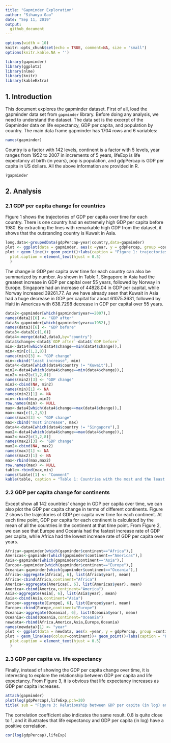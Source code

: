 ```yaml
---
title: "Gapminder Exploration"
author: "Sihaoyu Gao"
date: "Sep 11, 2019"
output: 
  github_document
---
```

```r
options(width = 10)
knitr::opts_chunk$set(echo = TRUE, comment=NA, size = "small")
options(knitr.kable.NA = '')
```


```r
library(gapminder)
library(ggplot2)
library(nlme)
library(knitr)
library(kableExtra)
```

## 1. Introduction

This document explores the gapminder dataset. First of all, load the gapminder data set from `gapminder` library. Before doing any analysis, we need to understand the dataset. The data set is the excerpt of the Gapminder data on life expectancy, GDP per capita, and population by country. The main data frame gapminder has 1704 rows and 6 variables: 

```r
names(gapminder)
```

Country is a factor with 142 levels, continent is a factor with 5 levels, year ranges from 1952 to 2007 in increments of 5 years, lifeExp is life expectancy at birth (in years), pop is population, and gdpPercap is GDP per capita in US dollars. All the above information are provided in R. 

```r
?gapminder
```

## 2. Analysis

### 2.1 GDP per capita change for countries

Figure 1 shows the trajectories of GDP per capita over time for each country. There is one country had an extremely high GDP per capita before 1980. By extracting the lines with remarkable high GDP from the dataset, it shows that the outstanding country is Kuwait in Asia. 


```r
long.data<-groupedData(gdpPercap~year|country,data=gapminder) 
plot <- ggplot(data = gapminder, aes(x =year, y = gdpPercap, group =country))
plot + geom_line()+ geom_point()+labs(caption = "Figure 1: trajectories of GDP per capita over time for each country")+ theme(
  plot.caption = element_text(hjust = 0.5)
  )
```

The change in GDP per capita over time for each country can also be summarized by number. As shown in Table 1, Singapore in Asia had the greatest increase in GDP per capital over 55 years, followed by Norway in Europe. Singapore had an increase of 44828.04 in GDP per capital, while Norway increased 39261.77. As we have already seen that Kuwait in Asia had a huge decrease in GDP per capital for about 61075.3631, followed by Haiti in Americas with 638.7298 decrease in GDP per capital over 55 years. 

```r
data2<-gapminder[which(gapminder$year==2007),]
names(data2)[6] <- "GDP after"
data3<-gapminder[which(gapminder$year==1952),]
names(data3)[6] <- "GDP before"
data3<-data3[c(1,6)]
data4<-merge(data2,data3,by="country")
data4$change<-data4$`GDP after`-data4$`GDP before`
min<-data4[which(data4$change==min(data4$change)),]
min<-min[c(1,2,8)]
names(min)[3] <- "GDP change"
min<-cbind("least increase", min)
data4<-data4[which(data4$country != "Kuwait"),]
min2<-data4[which(data4$change==min(data4$change)),]
min2<-min2[c(1,2,8)]
names(min2)[3] <- "GDP change"
min2<-cbind(NA, min2)
names(min)[1] <- NA
names(min2)[1] <- NA
min<-rbind(min,min2)
row.names(min) <- NULL
max<-data4[which(data4$change==max(data4$change)),]
max<-max[c(1,2,8)]
names(max)[3] <- "GDP change"
max<-cbind("most increase", max)
data4<-data4[which(data4$country != "Singapore"),]
max2<-data4[which(data4$change==max(data4$change)),]
max2<-max2[c(1,2,8)]
names(max2)[3] <- "GDP change"
max2<-cbind(NA, max2)
names(max)[1] <- NA
names(max2)[1] <- NA
max<-rbind(max,max2)
row.names(max) <- NULL
table<-rbind(max,min)
names(table)[1] <- "Comment"
kable(table, caption = "Table 1: Countries with the most and the least increase in GDP per capita") 
```

### 2.2 GDP per capita change for continents

Except show all 142 countries' change in GDP per capita over time, we can also plot the GDP per capita change in terms of different continents. Figure 2 shows the trajectories of GDP per capita over time for each continent. At each time point, GDP per capita for each continent is calculated by the mean of all the countries in the continent at that time point. From Figure 2, we can see that Europe and Oceania had the fastest increase rate of GDP per capita, while Africa had the lowest increase rate of GDP per capita over years. 

```r
Africa<-gapminder[which(gapminder$continent=="Africa"),]
Americas<-gapminder[which(gapminder$continent=="Americas"),]
Asia<-gapminder[which(gapminder$continent=="Asia"),]
Europe<-gapminder[which(gapminder$continent=="Europe"),]
Oceania<-gapminder[which(gapminder$continent=="Oceania"),]
Africa<-aggregate(Africa[, 6], list(Africa$year), mean)
Africa<-cbind(Africa,continent="Africa")
America<-aggregate(Americas[, 6], list(Americas$year), mean)
America<-cbind(America,continent="America")
Asia<-aggregate(Asia[, 6], list(Asia$year), mean)
Asia<-cbind(Asia,continent="Asia")
Europe<-aggregate(Europe[, 6], list(Europe$year), mean)
Europe<-cbind(Europe,continent="Europe")
Oceania<-aggregate(Oceania[, 6], list(Oceania$year), mean)
Oceania<-cbind(Oceania,continent="Oceania")
newdata<-rbind(Africa,America,Asia,Europe,Oceania)
names(newdata)[1] <- "year"
plot <- ggplot(data = newdata, aes(x =year, y = gdpPercap, group =continent))
plot + geom_line(aes(colour=continent))+ geom_point()+labs(caption = "Figure 2: trajectories of GDP per capita over time for each continent")+ theme(
  plot.caption = element_text(hjust = 0.5)
  )
```

### 2.3 GDP per capita vs. life expectancy

Finally, instead of showing the GDP per capita change over time, it is interesting to explore the relationship between GDP per capita and life expectancy. From Figure 3, it is obvious that life expectancy increases as GDP per capita increases. 

```r
attach(gapminder)
plot(log(gdpPercap),lifeExp,pch=20)
title( sub = "Figure 3: Relationship between GDP per capita (in log) and life expectancy", cex.sub = 0.75)
```

The correlation coefficient also indicates the same result. 0.8 is quite close to 1, and it illustrates that life expectancy and GDP per capita (in log) have a positive correlation.

```r
cor(log(gdpPercap),lifeExp)
```

